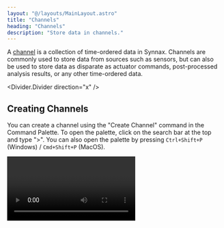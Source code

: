 ```yaml
---
layout: "@/layouts/MainLayout.astro"
title: "Channels"
heading: "Channels"
description: "Store data in channels."
---
```



A [channel](/reference/concepts/channels) is a  collection of time-ordered data in
Synnax. Channels are commonly used to store data from sources such as sensors, but can
also be used to store data as disparate as actuator commands, post-processed analysis
results, or any other time-ordered data.

<Divider.Divider direction="x" />

## Creating Channels

You can create a channel using the "Create Channel" command in the Command Palette. To
open the palette, click on the search bar at the top and type ">". You can also open the
palette by pressing `Ctrl+Shift+P` (Windows) / `Cmd+Shift+P` (MacOS).

<Video client:only="react" id="console/channels/create" />

### Channel Creation Parameters

When creating a channel, you will be prompted to fill in the following fields:

<Table>
  <thead>
    <tr>
      <th>Field</th>
      <th>Description</th>
    </tr>
  </thead>
  <tbody>
    <tr>
      <td>Name</td>
      <td>A name for the channel.</td>
    </tr>
    <tr>
      <td>Virtual</td>
      <td>If true, the channel will be
      [virtual](/reference/concepts/channels#virtual-channels), meaning no data will be
      permanently stored.</td>
    </tr>
    <tr>
      <td>Is Index</td>
      <td>If true, the channel will be an [index
      channel](/reference/concepts/channels#index-channels). Otherwise, the channel will
      be a [data channel](/reference/concepts/channels#data-channels).</td>
    </tr>
    <tr>
      <td>Data Type</td>
      <td>What data type the channel stores. If the channel is an index channel, then
      the data type must be a timestamp.</td>
    </tr>
    <tr>
      <td>Index</td>
      <td>For data channels, the index channel used to store timestamps for the data
      channels.</td>
    </tr>
  </tbody>
</Table>

### Index vs. Data Channels

Index channels are used to store timestamps for data channels. When creating a data
channel, it must be associated with an index channel. When a data channel records a data
point, that index channel will then store the timestamp for that data point. The
difference between the two types of channels is explained more in the [channel concepts
page](/reference/concepts/channels).

<Divider.Divider direction="x" />

## Aliasing Channels

Channels can be [aliased](/reference/concepts/ranges#channel-aliases) under a particular
range. This is useful for naming a channel to something specific for that range. For
example, a channel might represent a port on a specific data acquisition computer and be
called "digital_input_1". However, for a certain test, the channel is used to store
pressure readings, so the name "pressure_01" is more appropriate. To alias a channel,
open the resources toolbar and right-click on the channel you want to alias.

<Video client:only="react" id="console/channels/alias" />

Now, the alias will be shown when the active range matches the one the channel is
aliased for, and the normal channel name will be shown otherwise.
